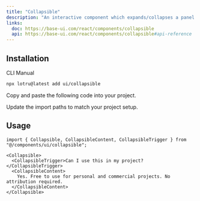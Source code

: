 ```yaml
---
title: "Collapsible"
description: "An interactive component which expands/collapses a panel."
links:
  doc: https://base-ui.com/react/components/collapsible
  api: https://base-ui.com/react/components/collapsible#api-reference
---
```


<ComponentPreview id="examples/collapsible-01" />

## Installation

<Tabs defaultValue="cli">

<TabsList>
  <TabsTrigger value="cli">CLI</TabsTrigger>
  <TabsTrigger value="manual">Manual</TabsTrigger>
  <TabsIndicator />
</TabsList>

<TabsContent value="cli">

```bash
npx lotru@latest add ui/collapsible
```

</TabsContent>

<TabsContent value="manual">

<Steps>

<StepTitle>Copy and paste the following code into your project.</StepTitle>

<ComponentSource id="ui/collapsible" />

<StepTitle>Update the import paths to match your project setup.</StepTitle>

</Steps>

</TabsContent>

</Tabs>

## Usage

```tsx
import { Collapsible, CollapsibleContent, CollapsibleTrigger } from "@/components/ui/collapsible";
```

```tsx
<Collapsible>
  <CollapsibleTrigger>Can I use this in my project?</CollapsibleTrigger>
  <CollapsibleContent>
    Yes. Free to use for personal and commercial projects. No attribution required.
  </CollapsibleContent>
</Collapsible>
```
